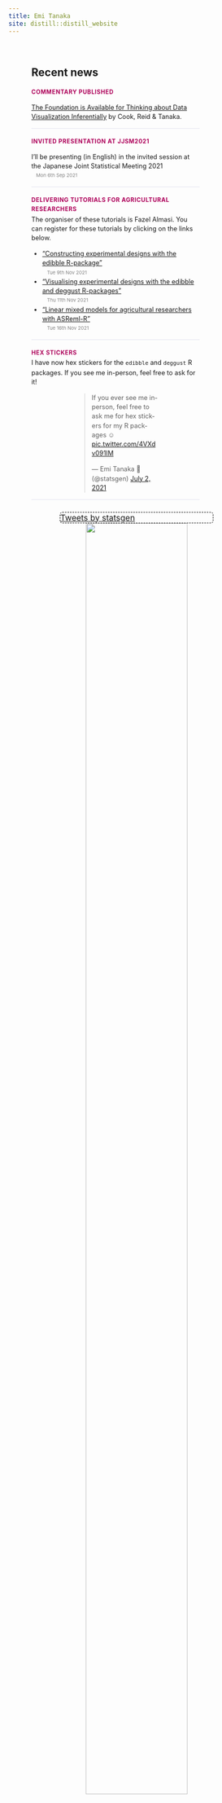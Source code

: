 ```yaml
---
title: Emi Tanaka
site: distill::distill_website
---
```

<style>
d-title {
  display: none!important;
}
d-appendix {
 display: none!important;
}
.twitter-border {
 border: 1px dashed black;
 width: 300px;
 position : relative;
 border-radius: 5px;
 margin: 0 auto;
}
.twitter-border::before {
 content: "\f099";
 font-family: "Font Awesome 5 Brands";
 font-weight: 900; 
 font-size: 1.5rem;
 position: absolute;
 top: -15px;
 left: -15px;
}

.twitter-border > p {
  margin-block-start: 0em;
  margin-block-end: 0em;
  margin-bottom: 0em;
}
.home-with-sidebar {
  padding-left: 45px;
  padding-right: 45px;
}
@media (min-width: 1024px) {
  .home-with-sidebar .home-main {
    float: left;
    width: 60%;
  }
}
.home-main {
  margin-top: 60px;
  margin-bottom: 24px;
}
@media (min-width: 1024px) {
  .home-with-sidebar .home-sidebar {
    float: right;
    width: 30%;
    margin-top: 60px;
    padding-top: 24px;
    padding-bottom: 24px;
  }
}

.home-sidebar {
  font-size: 16px;
}
.news-container {
  width: 80%;
}

.news-item {
  line-height: 1.45em;
  border-bottom: 1px solid #e3e4F0;
  margin-top: 0px;
  margin-bottom: 0px;
  font-size: 0.9em;
}
.news-item h3:nth-child(1) {
  color: #AD0059;
  font-family: var(--body-font), var(--body-default);
  margin-bottom: 0.2em;
  text-transform: uppercase;
  letter-spacing: 0.05em;
  font-size: 0.9em;
}
.date {
  color: gray;
  display: block;
  font-size: 0.75em;
}
.date::before {
   font-family: "Font Awesome 5 Free";
   font-weight: 900; 
   content: "\f133";
   padding-right: 2px;
}

</style>

<div class="home-with-sidebar l-screen-inset">

<div class="home-main">

## Recent news
:::: news-container
::: news-item
### <i class="fas fa-newspaper"></i> Commentary published 
[The Foundation is Available for Thinking about Data Visualization Inferentially](https://hdsr.mitpress.mit.edu/pub/mpdasaqt/release/1) by Cook, Reid & Tanaka. 
:::
::: news-item
### <i class="fas fa-comment"></i> Invited presentation at JJSM2021
I'll be presenting (in English) in the invited session at the Japanese Joint Statistical Meeting 2021 
[Mon 6th Sep 2021]{.date}
:::
::: news-item
### <i class="fas fa-chalkboard-teacher"></i> Delivering tutorials for agricultural researchers
The organiser of these tutorials is Fazel Almasi. You can register for these tutorials by clicking on the links below. 
<ul>
  <li>["Constructing experimental designs with the edibble R-package"](https://www.eventbrite.com/e/constructing-experimental-design-with-the-edibble-r-package-tickets-164006298253?aff=ebdsoporgprofile) [Tue 9th Nov 2021]{.date} </li>
  <li>["Visualising experimental designs with the edibble and deggust R-packages"](https://www.eventbrite.com/e/visualising-experimental-designs-with-the-edibble-and-deggust-r-packages-tickets-164843365945?aff=ebdsoporgprofile) [Thu 11th Nov 2021]{.date}</li>
  <li>["Linear mixed models for agricultural researchers with ASReml-R"](https://www.eventbrite.com/e/linear-mixed-models-for-agricultural-researchers-with-asreml-r-tickets-164844814277?aff=ebdsoporgprofile) [Tue 16th Nov 2021]{.date}</li>
</ul>
:::
::: news-item
### <i class="fab fa-r-project"></i> Hex stickers 
I have now hex stickers for the `edibble` and `deggust` R packages. If you see me in-person, feel free to ask for it!
<div style="margin: 0 auto; width:50%;">
<blockquote class="twitter-tweet"><p lang="en" dir="ltr">If you ever see me in-person, feel free to ask me for hex stickers for my R packages ☺️ <a href="https://t.co/4VXdv091IM">pic.twitter.com/4VXdv091IM</a></p>&mdash; Emi Tanaka 🌾 (@statsgen) <a href="https://twitter.com/statsgen/status/1410842537485471744?ref_src=twsrc%5Etfw">July 2, 2021</a></blockquote> <script async src="https://platform.twitter.com/widgets.js" charset="utf-8"></script>
</div>
:::
::::

</div>

<div class="home-sidebar">
<div class="twitter-border">
<a class="twitter-timeline" data-height="600" data-width="300"  href="https://twitter.com/statsgen?ref_src=twsrc%5Etfw">Tweets by statsgen</a>
</div>
<script async src="https://platform.twitter.com/widgets.js" charset="utf-8"></script>

<center>
<img src="images/ssa-digital-badge-2021.png" width="80%" style="max-width:250px;">
</center>
</div>
</div>